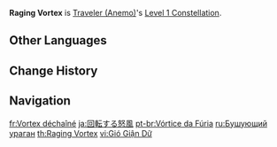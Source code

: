 {{Constellation Infobox
|image       = Constellation Raging Vortex.png
|description = [[Palm Vortex]] pulls in opponents and objects within a 5m radius.
|level       = 1
|character   = Traveler (Anemo)
|utility1    = Vacuum Field
|utility2    = AoE
}}
'''Raging Vortex''' is [[Traveler (Anemo)]]'s [[Level 1 Constellation]].

==Other Languages==
{{Other Languages
|en      = Raging Vortex
|zhs     = 回转的怒风
|zhs_rm  = Huízhuǎn de Nù Fēng
|zht     = 迴轉的怒風
|zht_rm  = Huízhuǎn de Nù Fēng
|zh_tl   = Raging Wind's Return
|ja      = 回転する怒風
|ja_rm   = Kaiten Suru Dofuu
|ja_tl   = Spinning Furious Wind
|ko      = 회전하는 분노의 바람
|ko_rm   = Hoejeonhaneun Bunno-ui Baram
|ko_tl   = Spinning Furious Wind
|es      = Torbellino furioso
|es_tl   = Furious Whirlwind
|fr      = Vortex déchaîné
|fr_tl   = Raging Vortex
|ru      = Бушующий ураган
|ru_tl   = Raging Hurricane
|th      = Raging Vortex
|vi      = Gió Giận Dữ
|vi_tl   = Raging Wind
|de      = Wirbelnder Wind
|de_tl   = Whirling Wind
|id      = Raging Vortex
|pt      = Vórtice da Fúria
|pt_tl   = Vortex of Fury
|tr      = Hiddetli Girdap
|tr_tl   = 
|it      = Vortice furente
|it_tl   = Raging Vortex
}}

==Change History==
{{Change History|1.0}}

==Navigation==
{{Talent Navbox|Traveler (Anemo)}}

[[fr:Vortex déchaîné]]
[[ja:回転する怒風]]
[[pt-br:Vórtice da Fúria]]
[[ru:Бушующий ураган]]
[[th:Raging Vortex]]
[[vi:Gió Giận Dữ]]